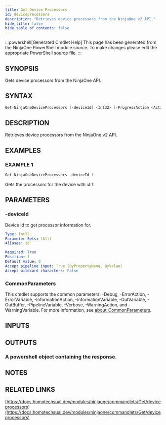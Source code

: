 ```yaml
---
title: Get Device Processors
id: deviceprocessors
description: "Retrieves device processors from the NinjaOne v2 API."
hide_title: false
hide_table_of_contents: false
---
```


:::powershell[Generated Cmdlet Help]
This page has been generated from the NinjaOne PowerShell module source. To make changes please edit the appropriate PowerShell source file.
:::

## SYNOPSIS

Gets device processors from the NinjaOne API.

## SYNTAX

```powershell
Get-NinjaOneDeviceProcessors [-deviceId] <Int32> [-ProgressAction <ActionPreference>] [<CommonParameters>]
```

## DESCRIPTION

Retrieves device processors from the NinjaOne v2 API.

## EXAMPLES

### EXAMPLE 1

```powershell
Get-NinjaOneDeviceProcessors -deviceId 1
```

Gets the processors for the device with id 1.

## PARAMETERS

### -deviceId

Device id to get processor information for.

```yaml
Type: Int32
Parameter Sets: (All)
Aliases: id

Required: True
Position: 1
Default value: 0
Accept pipeline input: True (ByPropertyName, ByValue)
Accept wildcard characters: False
```

### CommonParameters

This cmdlet supports the common parameters: -Debug, -ErrorAction, -ErrorVariable, -InformationAction, -InformationVariable, -OutVariable, -OutBuffer, -PipelineVariable, -Verbose, -WarningAction, and -WarningVariable. For more information, see [about_CommonParameters](http://go.microsoft.com/fwlink/?LinkID=113216).

## INPUTS


## OUTPUTS

### A powershell object containing the response.

## NOTES

## RELATED LINKS

[https://docs.homotechsual.dev/modules/ninjaone/commandlets/Get/deviceprocessors](https://docs.homotechsual.dev/modules/ninjaone/commandlets/Get/deviceprocessors)
